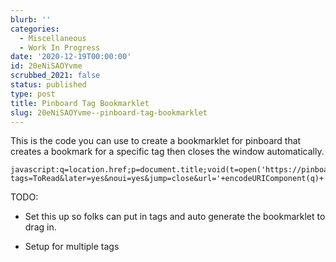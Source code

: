 ```yaml
---
blurb: ''
categories:
  - Miscellaneous
  - Work In Progress
date: '2020-12-19T00:00:00'
id: 20eNiSAOYvme
scrubbed_2021: false
status: published
type: post
title: Pinboard Tag Bookmarklet
slug: 20eNiSAOYvme--pinboard-tag-bookmarklet
---
```


This is the code you can use to create a bookmarklet for pinboard that creates a bookmark for a specific tag then closes the window automatically.


    javascript:q=location.href;p=document.title;void(t=open('https://pinboard.in/add?tags=ToRead&later=yes&noui=yes&jump=close&url='+encodeURIComponent(q)+'&title='+encodeURIComponent(p),'Pinboard','toolbar=no,width=100,height=100'));t.blur();


TODO: 

- Set this up so folks can put in tags and auto generate the bookmarklet to drag in. 

- Setup for multiple tags
